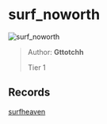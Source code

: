 
# surf_noworth

![surf_noworth](https://raw.githubusercontent.com/Sayt123/SurfMapPics/Maps-and-bonuses/csgo/surf_noworth.jpg)

> Author: **Gttotchh**
>
> Tier 1

## Records

[surfheaven](https://surfheaven.eu/map/surf_noworth)

